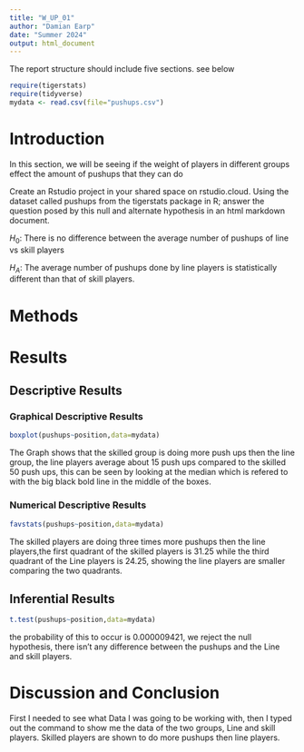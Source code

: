 ```yaml
---
title: "W_UP_01"
author: "Damian Earp"
date: "Summer 2024"
output: html_document
---
```




The report structure should include five sections.  see below



```r
require(tigerstats)
require(tidyverse)
mydata <- read.csv(file="pushups.csv")
```

# Introduction
In this section, we will be seeing if the weight of players in different groups effect the amount of pushups that they can do
<!--In this section you explain what you are trying to show. Where did the data come from? What is the research or other question you are trying to answer?!-->

Create an Rstudio project in your shared space on rstudio.cloud.  Using the dataset called pushups from the tigerstats package in R; answer the question posed by this null and alternate hypothesis in an html markdown document.

$H_0$: There is no difference between the average number of pushups of line vs skill players

$H_A$: The average number of pushups done by line players is statistically different than that of skill players.

# Methods

<!--Decide on your methods: use "variable analysis" or other appropriate descriptors. Make sure to choose at least one graphical method and at least one numerical method.!-->

# Results

<!--Divide this section into two sub-sections: One for your descriptive results and one for your inferential results.!-->

## Descriptive Results
 
### Graphical Descriptive Results
```r
boxplot(pushups~position,data=mydata)
```

The Graph shows that the skilled group is doing more push ups then the line group, the line players average about 15 push ups compared to the skilled 50 push ups, this can be seen by looking at the median which is refered to with the big black bold line in the middle of the boxes.

<!--Graphical results here. Make sure to show your code. Provide appropriate labels for axes, giving units if possible, and provide a good title for the graph, too. Use the graphical results to describe the patterns if any that exist in the data as focused toward the research question!-->

### Numerical Descriptive Results
```r
favstats(pushups~position,data=mydata)
```

The skilled players are doing three times more pushups then the line players,the first quadrant of the skilled players is 31.25 while the third quadrant of the Line players is 24.25, showing the line players are smaller comparing the two quadrants.
<!--Numerical results go here. Use the numerical results to describe the patterns if any that exist in the data as focused toward the research question!-->

## Inferential Results
```r
t.test(pushups~position,data=mydata)
```
the probability of this to occur is 0.000009421, we reject the null hypothesis, there isn't any difference between the pushups and the Line and skill players.
<!--State hypothesis clearly. Make sure your discussion of the inferential test covers all the aspects that the test output produces, such as test statistic, p-value etc. Make a decision about the null hypothesis, explain the assumptions on which the selected test/procedure was based, and why the chosen procedure satisfys the assumptions and is appropriate to answer the research question!-->


# Discussion and Conclusion
First I needed to see what Data I was going to be working with, then I typed out the command to show me the data of the two groups, Line and skill players. Skilled players are shown to do more pushups then line players.
<!--Discussion and conclusion here. If you found a relationship be sure to consider whether the relationship occurs because one of the variavbles causes the other, or whether they perhasps are related for some other reason. Watch the chapter 6 videos from the GeorgeTown videos collection.!-->

